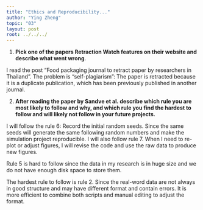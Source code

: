 ```yaml
---
title: "Ethics and Reproducibility..."
author: "Ying Zheng"
topic: "03"
layout: post
root: ../../../
---
```




1. **Pick one of the papers Retraction Watch features on their website and describe what went wrong**. 


I read the post "Food packaging journal to retract paper by researchers in Thailand".
The problem is "self-plagiarism": The paper is retracted because it is a duplicate publication, which has been previously published in another journal.


2. **After reading the paper by Sandve et al. describe which rule you are most likely to follow and why, and which rule you find the hardest to follow and will likely not follow in your future projects.**






I will follow the rule 6: Record the initial random seeds. Since the same seeds will generate the same following random numbers and make the simulation project reproducible. I will also follow rule 7. When I need to re-plot or adjust figures, I will revise the code and use the raw data to produce new figures. 



Rule 5 is hard to follow since the data in my research is in huge size and we do not have enough disk space to store them. 

The hardest rule to follow is rule 2. Since the real-word data are not always in good structure and may have different format and contain errors. It is more efficient to combine both scripts and manual editing to adjust the format.







